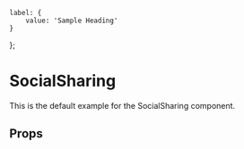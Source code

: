     label: {
        value: 'Sample Heading'
    }
};

<Meta title="Components/SocialSharing" component={SocialSharing} />

# SocialSharing
This is the default example for the SocialSharing component.

<Preview>
    <Story name="Example">
        <SocialSharing fields={fields} />
    </Story>
</Preview>

## Props
<Props of={SocialSharing} />

